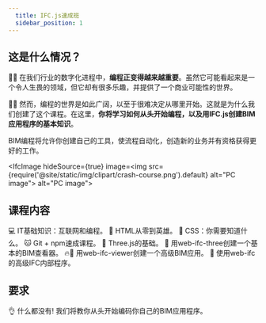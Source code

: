 ```yaml
---
  title: IFC.js速成班
  sidebar_position: 1
---
```



## 这是什么情况？

👩‍💻 在我们行业的数字化进程中，**编程正变得越来越重要**。虽然它可能看起来是一个令人生畏的领域，但它却有很多乐趣，并提供了一个商业可能性的世界。

👩‍🏫 然而，编程的世界是如此广阔，以至于很难决定从哪里开始。这就是为什么我们创建了这个课程。在这里，**你将学习如何从头开始编程，以及用IFC.js创建BIM应用程序的基本知识**。

<IfcCard>
    BIM编程将允许你创建自己的工具，使流程自动化，创造新的业务并有资格获得更好的工作。
</IfcCard>

<IfcImage hideSource={true} image=<img src={require('@site/static/img/clipart/crash-course.png').default} alt="PC image"></img>
   alt="PC image"></IfcImage>

## 课程内容

<IfcCard>
💻 IT基础知识：互联网和编程。
</IfcCard>

<IfcCard>
🌳 HTML从零到英雄。
</IfcCard>

<IfcCard>
💅 CSS：你需要知道什么。
</IfcCard>

<IfcCard>
🐱 Git + npm速成课程。
</IfcCard>

<IfcCard>
🎥 Three.js的基础。
</IfcCard>

<IfcCard>
🚀 用web-ifc-three创建一个基本的BIM查看器。
</IfcCard>

<IfcCard>
🔥🚀 用web-ifc-viewer创建一个高级BIM应用。
</IfcCard>

<IfcCard>
🧠 使用web-ifc的高级IFC内部程序。
</IfcCard>

## 要求

👌 什么都没有! 我们将教你从头开始编码你自己的BIM应用程序。
